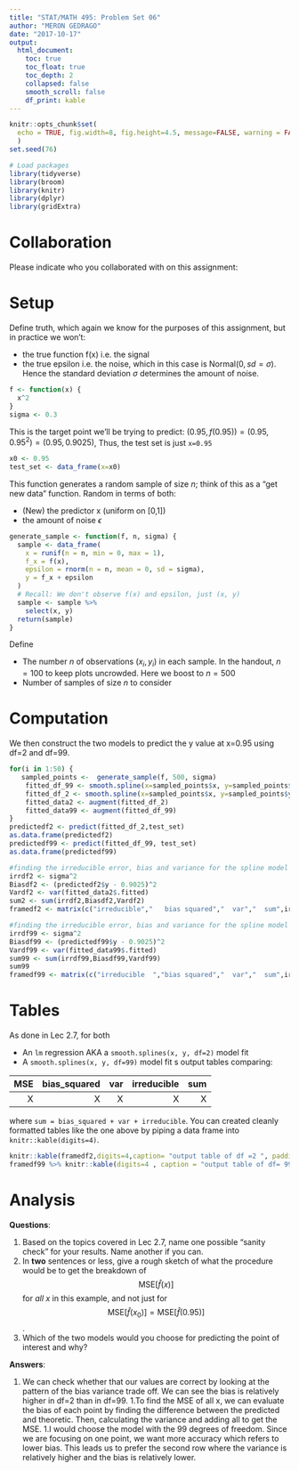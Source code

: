 ```yaml
---
title: "STAT/MATH 495: Problem Set 06"
author: "MERON GEDRAGO"
date: "2017-10-17"
output:
  html_document:
    toc: true
    toc_float: true
    toc_depth: 2
    collapsed: false
    smooth_scroll: false
    df_print: kable
---
```


```r
knitr::opts_chunk$set(
  echo = TRUE, fig.width=8, fig.height=4.5, message=FALSE, warning = FALSE
  )
set.seed(76)

# Load packages
library(tidyverse)
library(broom)
library(knitr)
library(dplyr)
library(gridExtra)
```





# Collaboration

Please indicate who you collaborated with on this assignment: 


# Setup

Define truth, which again we know for the purposes of this assignment, but in
practice we won't:

* the true function f(x) i.e. the signal
* the true epsilon i.e. the noise, which in this case is Normal$(0, sd=\sigma)$.
Hence the standard deviation $\sigma$ determines the amount of noise.

```r
f <- function(x) {
  x^2
}
sigma <- 0.3
```

This is the target point we'll be trying to predict: $(0.95, f(0.95)) = (0.95, 0.95^2) = (0.95, 0.9025)$, Thus, the test set is just `x=0.95`

```r
x0 <- 0.95
test_set <- data_frame(x=x0)
```

This function generates a random sample of size $n$; think of this as a "get new
data" function. Random in terms of both:

* (New) the predictor x (uniform on [0,1])
* the amount of noise $\epsilon$

```r
generate_sample <- function(f, n, sigma) {
  sample <- data_frame(
    x = runif(n = n, min = 0, max = 1),
    f_x = f(x),
    epsilon = rnorm(n = n, mean = 0, sd = sigma),
    y = f_x + epsilon
  )
  # Recall: We don't observe f(x) and epsilon, just (x, y)
  sample <- sample %>% 
    select(x, y) 
  return(sample)
}

```

Define

* The number $n$ of observations $(x_i, y_i)$ in each sample. In the handout,
$n=100$ to keep plots uncrowded. Here we boost to $n=500$
* Number of samples of size $n$ to consider


# Computation

We then construct the two models to predict the y value at x=0.95 using df=2 and df=99. 
```r
for(i in 1:50) {
   sampled_points <-  generate_sample(f, 500, sigma)
    fitted_df_99 <- smooth.spline(x=sampled_points$x, y=sampled_points$y, df=99)
    fitted_df_2 <- smooth.spline(x=sampled_points$x, y=sampled_points$y, df=2)  
    fitted_data2 <- augment(fitted_df_2)
    fitted_data99 <- augment(fitted_df_99)
}
predictedf2 <- predict(fitted_df_2,test_set)
as.data.frame(predictedf2)
predictedf99 <- predict(fitted_df_99, test_set)
as.data.frame(predictedf99)
```


```r
#finding the irreducible error, bias and variance for the spline model with df=2
irrdf2 <- sigma^2
Biasdf2 <- (predictedf2$y - 0.9025)^2
Vardf2 <- var(fitted_data2$.fitted)
sum2 <- sum(irrdf2,Biasdf2,Vardf2)
framedf2 <- matrix(c("irreducible","   bias squared","  var","  sum",irrdf2,Biasdf2,Vardf2,sum2),nrow= 2, byrow = TRUE)
```


```r
#finding the irreducible error, bias and variance for the spline model with df=99
irrdf99 <- sigma^2
Biasdf99 <- (predictedf99$y - 0.9025)^2
Vardf99 <- var(fitted_data99$.fitted)
sum99 <- sum(irrdf99,Biasdf99,Vardf99)
sum99
framedf99 <- matrix(c("irreducible  ","bias squared","  var","  sum",irrdf99,Biasdf99,Vardf99,sum99),nrow= 2, byrow = TRUE)

```



# Tables

As done in Lec 2.7, for both

* An `lm` regression AKA a `smooth.splines(x, y, df=2)` model fit 
* A `smooth.splines(x, y, df=99)` model fit 
s
output tables comparing:

|  MSE| bias_squared|   var| irreducible|   sum|
|----:|------------:|-----:|-----------:|-----:|
|     X|           X  |     X |      X |         X |

where `sum = bias_squared + var + irreducible`. You can created cleanly formatted tables like the one above by piping a data frame into `knitr::kable(digits=4)`.



```r

knitr::kable(framedf2,digits=4,caption= "output table of df =2 ", padding= 0)
framedf99 %>% knitr::kable(digits=4 , caption = "output table of df= 99")

```


# Analysis

**Questions**:

1. Based on the topics covered in Lec 2.7, name one possible "sanity check" for your results. Name another if you can.
1. In **two** sentences or less, give a rough sketch of what the procedure would
be to get the breakdown of $$\mbox{MSE}\left[\widehat{f}(x)\right]$$ for *all*
$x$ in this example, and not just for $$\mbox{MSE}\left[\widehat{f}(x_0)\right]
= \mbox{MSE}\left[\widehat{f}(0.95)\right]$$.
1. Which of the two models would you choose for predicting the point of interest and why?

**Answers**:

1. We can check whether that our values are correct by looking at the pattern of the bias variance trade off. We can see the bias is relatively higher in df=2 than in df=99. 
1.To find the MSE of all x, we can evaluate the bias of each point by finding the difference between the predicted and theoretic. Then, calculating the variance and adding all to get the MSE.
1.I would choose the model with the 99 degrees of freedom. Since we are focusing on one point, we want more accuracy which refers to lower bias. This leads us to prefer the second row where the variance is relatively higher and the bias is relatively lower. 
